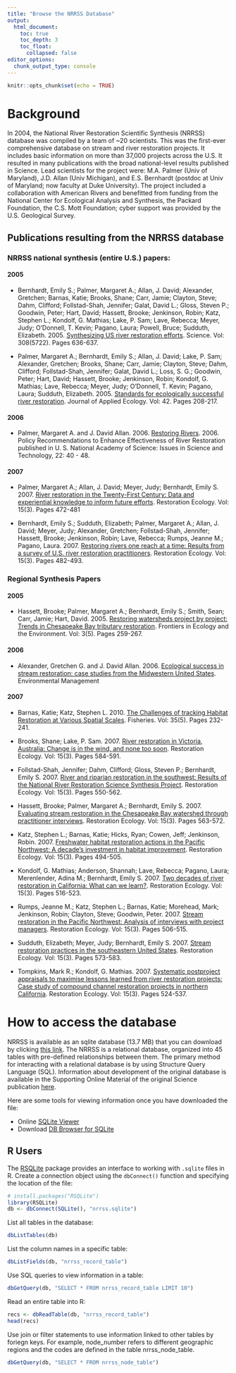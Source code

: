 ```yaml
---
title: "Browse the NRRSS Database"
output:
  html_document:
    toc: true
    toc_depth: 3
    toc_float:
      collapsed: false
editor_options: 
  chunk_output_type: console
---
```


```r
knitr::opts_chunk$set(echo = TRUE)
```

# Background

In 2004, the National River Restoration Scientific Synthesis (NRRSS) database was compiled by a team of ~20 scientists.  This was the first-ever comprehensive database on stream and river restoration projects. It includes basic information on more than 37,000 projects across the U.S. It resulted in many publications with the broad national-level results published in Science. Lead scientists for the project were: M.A. Palmer (Univ of Maryland), J.D. Allan (Univ Michigan), and E.S. Bernhardt (postdoc at Univ of Maryland; now faculty at Duke University).  The project included a collaboration with American Rivers and benefitted from funding from the National Center for Ecological Analysis and Synthesis, the Packard Foundation, the C.S. Mott Foundation; cyber support was provided by the U.S. Geological Survey.

## Publications resulting from the NRRSS database

### NRRSS national synthesis (entire U.S.) papers:

#### 2005 

- Bernhardt, Emily S.; Palmer, Margaret A.; Allan, J. David; Alexander, Gretchen; Barnas, Katie; Brooks, Shane; Carr, Jamie; Clayton, Steve; Dahm, Clifford; Follstad-Shah, Jennifer; Galat, David L.; Gloss, Steven P.; Goodwin, Peter; Hart, David; Hassett, Brooke; Jenkinson, Robin; Katz, Stephen L.; Kondolf, G. Mathias; Lake, P. Sam; Lave, Rebecca; Meyer, Judy; O'Donnell, T. Kevin; Pagano, Laura; Powell, Bruce; Sudduth, Elizabeth. 2005. [Synthesizing US river restoration efforts](https://github.com/palmerlab-umd/palmerlab-umd.github.io/raw/master/publications/Palmerpublications/Bernhardt2005.pdf). Science. Vol: 308(5722). Pages 636-637.

- Palmer, Margaret A.; Bernhardt, Emily S.; Allan, J. David; Lake, P. Sam; Alexander, Gretchen; Brooks, Shane; Carr, Jamie; Clayton, Steve; Dahm, Clifford; Follstad-Shah, Jennifer; Galat, David L.; Loss, S. G.; Goodwin, Peter; Hart, David; Hassett, Brooke; Jenkinson, Robin; Kondolf, G. Mathias; Lave, Rebecca; Meyer, Judy; O'Donnell, T. Kevin; Pagano, Laura; Sudduth, Elizabeth. 2005. [Standards for ecologically successful river restoration](https://github.com/palmerlab-umd/palmerlab-umd.github.io/raw/master/publications/Palmerpublications/Palmer_et_al_Standards_for_Ecol_Successful_Restoration.pdf). Journal of Applied Ecology. Vol: 42. Pages 208-217.

#### 2006

- Palmer, Margaret A. and J. David Allan. 2006. [Restoring Rivers](https://github.com/palmerlab-umd/palmerlab-umd.github.io/raw/master/publications/Palmerpublications/Palmer_and_Allan_Federal_Policy_And_Restoration_IST_2006.pdf). 2006. Policy Recommendations to Enhance Effectiveness of River Restoration published in U. S. National Academy of Science: Issues in Science and Technology, 22: 40 - 48.  

#### 2007

- Palmer, Margaret A.; Allan, J. David; Meyer, Judy; Bernhardt, Emily S. 2007. [River restoration in the Twenty-First Century: Data and experiential knowledge to inform future efforts](http://onlinelibrary.wiley.com/doi/10.1111/j.1526-100X.2007.00243.x/abstract). Restoration Ecology. Vol: 15(3). Pages 472-481

- Bernhardt, Emily S.; Sudduth, Elizabeth; Palmer, Margaret A.; Allan, J. David; Meyer, Judy; Alexander, Gretchen; Follstad-Shah, Jennifer; Hassett, Brooke; Jenkinson, Robin; Lave, Rebecca; Rumps, Jeanne M.; Pagano, Laura. 2007. [Restoring rivers one reach at a time: Results from a survey of U.S. river restoration practitioners](http://onlinelibrary.wiley.com/doi/10.1111/j.1526-100X.2007.00244.x/abstract). Restoration Ecology. Vol: 15(3). Pages 482-493.


### Regional Synthesis Papers

#### 2005

- Hassett, Brooke; Palmer, Margaret A.; Bernhardt, Emily S.; Smith, Sean; Carr, Jamie; Hart, David. 2005. [Restoring watersheds project by project: Trends in Chesapeake Bay tributary restoration](https://github.com/palmerlab-umd/palmerlab-umd.github.io/raw/master/publications/Palmerpublications/Hassett2005.pdf). Frontiers in Ecology and the Environment. Vol: 3(5). Pages 259-267.

#### 2006

- Alexander, Gretchen G. and J. David Allan.  2006.  [Ecological success in stream restoration: case studies from the Midwestern United States](http://www.ncbi.nlm.nih.gov/pubmed/17557171).   Environmental Management 

#### 2007

- Barnas, Katie; Katz, Stephen L. 2010. [The Challenges of tracking Habitat Restoration at Various Spatial Scales](http://www.tandfonline.com/doi/abs/10.1577/1548-8446-35.5.232). Fisheries. Vol: 35(5). Pages 232-241.

- Brooks, Shane; Lake, P. Sam. 2007. [River restoration in Victoria, Australia: Change is in the wind, and none too soon](http://onlinelibrary.wiley.com/doi/10.1111/j.1526-100X.2007.00253.x/abstract). Restoration Ecology. Vol: 15(3). Pages 584-591.

- Follstad-Shah, Jennifer; Dahm, Clifford; Gloss, Steven P.; Bernhardt, Emily S. 2007. [River and riparian restoration in the southwest: Results of the National River Restoration Science Synthesis Project](http://onlinelibrary.wiley.com/doi/10.1111/j.1526-100X.2007.00250.x/abstract). Restoration Ecology. Vol: 15(3). Pages 550-562.

- Hassett, Brooke; Palmer, Margaret A.; Bernhardt, Emily S. 2007. [Evaluating stream restoration in the Chesapeake Bay watershed through practitioner interviews](http://onlinelibrary.wiley.com/doi/10.1111/j.1526-100X.2007.00251.x/abstract). Restoration Ecology. Vol: 15(3). Pages 563-572.

- Katz, Stephen L.; Barnas, Katie; Hicks, Ryan; Cowen, Jeff; Jenkinson, Robin. 2007. [Freshwater habitat restoration actions in the Pacific Northwest: A decade's investment in habitat improvement](http://onlinelibrary.wiley.com/doi/10.1111/j.1526-100X.2007.00245.x/abstract). Restoration Ecology. Vol: 15(3). Pages 494-505.

- Kondolf, G. Mathias; Anderson, Shannah; Lave, Rebecca; Pagano, Laura; Merenlender, Adina M.; Bernhardt, Emily S. 2007. [Two decades of river restoration in California: What can we learn?](http://onlinelibrary.wiley.com/doi/10.1111/j.1526-100X.2007.00247.x/abstract). Restoration Ecology. Vol: 15(3). Pages 516-523.

- Rumps, Jeanne M.; Katz, Stephen L.; Barnas, Katie; Morehead, Mark; Jenkinson, Robin; Clayton, Steve; Goodwin, Peter. 2007. [Stream restoration in the Pacific Northwest: Analysis of interviews with project managers](http://onlinelibrary.wiley.com/doi/10.1111/j.1526-100X.2007.00246.x/full). Restoration Ecology. Vol: 15(3). Pages 506-515.

- Sudduth, Elizabeth; Meyer, Judy; Bernhardt, Emily S. 2007. [Stream restoration practices in the southeastern United States](http://onlinelibrary.wiley.com/doi/10.1111/j.1526-100X.2007.00252.x/abstract). Restoration Ecology. Vol: 15(3). Pages 573-583.

- Tompkins, Mark R.; Kondolf, G. Mathias. 2007. [Systematic postproject appraisals to maximise lessons learned from river restoration projects: Case study of compound channel restoration projects in northern California](http://onlinelibrary.wiley.com/doi/10.1111/j.1526-100X.2007.00248.x/abstract). Restoration Ecology. Vol: 15(3). Pages 524-537.


# How to access the database

NRRSS is available as an sqlite database (13.7 MB) that you can download by clicking [this link](https://github.com/khondula/nrrss/raw/master/nrrss.sqlite). The NRRSS is a relational database, organized into 45 tables with pre-defined relationships between them. The primary method for interacting with a relational database is by using Structure Query Language (SQL). Information about development of the original database is available in the Supporting Online Material of the original Science publication [here](https://science.sciencemag.org/content/sci/suppl/2005/04/28/308.5722.636.DC1/pfBernhardt.SOM.pdf). 

Here are some tools for viewing information once you have downloaded the file: 

* Online [SQLite Viewer](https://inloop.github.io/sqlite-viewer/)
* Download [DB Browser for SQLite](https://sqlitebrowser.org/)

## R Users

The [RSQLite](https://rsqlite.r-dbi.org/) package provides an interface to working with `.sqlite` files in R. Create a connection object using the `dbConnect()` function and specifying the location of the file:

```r
# install.packages("RSQLite")
library(RSQLite)
db <- dbConnect(SQLite(), "nrrss.sqlite")
```

List all tables in the database:

```r
dbListTables(db)
```

List the column names in a specific table:

```r
dbListFields(db, "nrrss_record_table")
```

Use SQL queries to view information in a table:

```r
dbGetQuery(db, "SELECT * FROM nrrss_record_table LIMIT 10")
```

Read an entire table into R:

```r
recs <- dbReadTable(db, "nrrss_record_table")
head(recs)
```

Use join or filter statements to use information linked to other tables by foriegn keys. For example, node_number refers to different geographic regions and the codes are defined in the table nrrss_node_table. 

```r
dbGetQuery(db, "SELECT * FROM nrrss_node_table")
```

